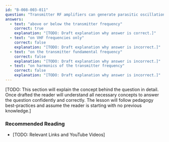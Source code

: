 ```yaml
---
id: "B-008-003-011"
question: "Transmitter RF amplifiers can generate parasitic oscillations:"
answers:
  - text: "above or below the transmitter frequency"
    correct: true
    explanation: "[TODO: Draft explanation why answer is correct.]"
  - text: "on VHF frequencies only"
    correct: false
    explanation: "[TODO: Draft explanation why answer is incorrect.]"
  - text: "on the transmitter fundamental frequency"
    correct: false
    explanation: "[TODO: Draft explanation why answer is incorrect.]"
  - text: "on harmonics of the transmitter frequency"
    correct: false
    explanation: "[TODO: Draft explanation why answer is incorrect.]"
---
```


[TODO: This section will explain the concept behind the question in detail. Once drafted the reader will understand all necessary concepts to answer the question confidently and correctly. The lesson will follow pedagogy best-practices and assume the reader is starting with no previous knowledge.]

### Recommended Reading

- [TODO: Relevant Links and YouTube Videos]
